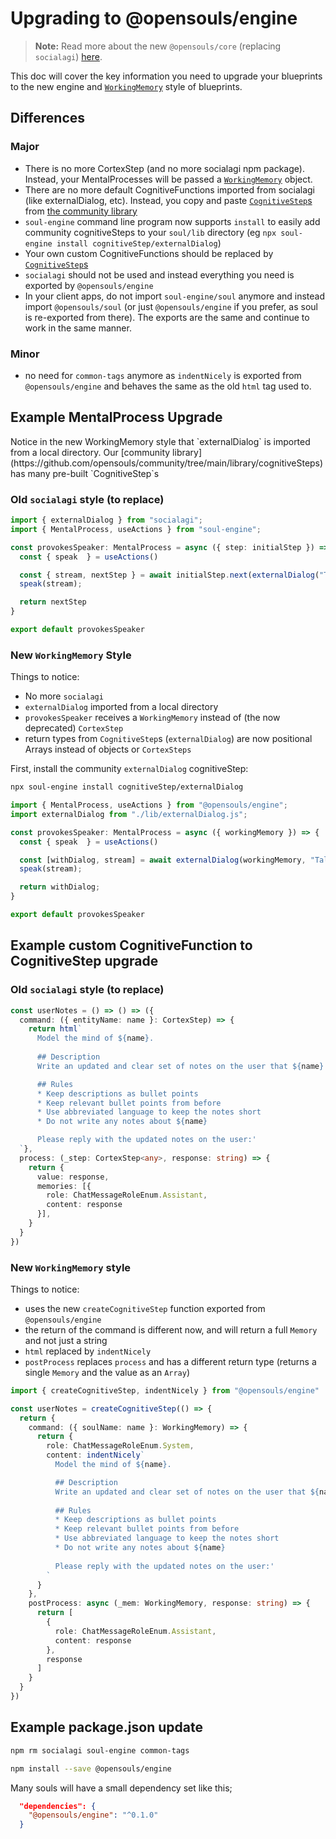 
# Upgrading to @opensouls/engine

> **Note:** Read more about the new `@opensouls/core` (replacing `socialagi`) [here](/core).

This doc will cover the key information you need to upgrade your blueprints to the new engine and [`WorkingMemory`](/core/working-memory) style of blueprints.

## Differences

### Major
* There is no more CortexStep (and no more socialagi npm package). Instead, your MentalProcesses will be passed a [`WorkingMemory`](/core/working-memory) object.
* There are no more default CognitiveFunctions imported from socialagi (like externalDialog, etc). Instead, you copy and paste [`CognitiveStep`s](/core/cognitive-step) from [the community library](https://github.com/opensouls/community/tree/main/library/cognitiveSteps)
* `soul-engine` command line program now supports `install` to easily add community cognitiveSteps to your `soul/lib` directory (eg `npx soul-engine install cognitiveStep/externalDialog`)
* Your own custom CognitiveFunctions should be replaced by [`CognitiveStep`s](/core/cognitive-step)
* `socialagi` should not be used and instead everything you need is exported by `@opensouls/engine`
* In your client apps, do not import `soul-engine/soul` anymore and instead import `@opensouls/soul` (or just `@opensouls/engine` if you prefer, as soul is re-exported from there). The exports are the same and continue to work in the same manner.

### Minor
* no need for `common-tags` anymore as `indentNicely` is exported from `@opensouls/engine` and behaves the same as the old `html` tag used to.

## Example MentalProcess Upgrade

<Callout type="info" emoji="ℹ️">
  Notice in the new WorkingMemory style that `externalDialog` is imported from a local directory. Our [community library](https://github.com/opensouls/community/tree/main/library/cognitiveSteps) has many pre-built `CognitiveStep`s
</Callout>

### Old `socialagi` style (to replace)

```ts filename="initialProcess.ts"
import { externalDialog } from "socialagi";
import { MentalProcess, useActions } from "soul-engine";

const provokesSpeaker: MentalProcess = async ({ step: initialStep }) => {
  const { speak  } = useActions()

  const { stream, nextStep } = await initialStep.next(externalDialog("Talk to the user trying to gain trust and learn about their inner world."), { stream: true, model: "quality" });
  speak(stream);

  return nextStep
}

export default provokesSpeaker
```

### New `WorkingMemory` Style

Things to notice:
* No more `socialagi`
* `externalDialog` imported from a local directory
* `provokesSpeaker` receives a `WorkingMemory` instead of (the now deprecated) `CortexStep`
* return types from `CognitiveStep`s (`externalDialog`) are now positional Arrays instead of objects or `CortexSteps`

First, install the community `externalDialog` cognitiveStep:
```bash copy
npx soul-engine install cognitiveStep/externalDialog
```

```ts filename="initialProcess.ts" copy
import { MentalProcess, useActions } from "@opensouls/engine";
import externalDialog from "./lib/externalDialog.js";

const provokesSpeaker: MentalProcess = async ({ workingMemory }) => {
  const { speak  } = useActions()

  const [withDialog, stream] = await externalDialog(workingMemory, "Talk to the user trying to gain trust and learn about their inner world.", { stream: true, model: "quality" });
  speak(stream);

  return withDialog;
}

export default provokesSpeaker
```

## Example custom CognitiveFunction to CognitiveStep upgrade

### Old `socialagi` style (to replace)
```ts
const userNotes = () => () => ({
  command: ({ entityName: name }: CortexStep) => {
    return html`
      Model the mind of ${name}.
      
      ## Description
      Write an updated and clear set of notes on the user that ${name} would want to remember.

      ## Rules
      * Keep descriptions as bullet points
      * Keep relevant bullet points from before
      * Use abbreviated language to keep the notes short
      * Do not write any notes about ${name}

      Please reply with the updated notes on the user:'
  `},
  process: (_step: CortexStep<any>, response: string) => {
    return {
      value: response,
      memories: [{
        role: ChatMessageRoleEnum.Assistant,
        content: response
      }],
    }
  }
})
```

### New `WorkingMemory` style

Things to notice:
* uses the new `createCognitiveStep` function exported from `@opensouls/engine`
* the return of the command is different now, and will return a full `Memory` and not just a string
* `html` replaced by `indentNicely`
* `postProcess` replaces `process` and has a different return type (returns a single `Memory` and the value as an `Array`)

```ts copy
import { createCognitiveStep, indentNicely } from "@opensouls/engine"

const userNotes = createCognitiveStep(() => {
  return {
    command: ({ soulName: name }: WorkingMemory) => {
      return {
        role: ChatMessageRoleEnum.System,
        content: indentNicely`
          Model the mind of ${name}.

          ## Description
          Write an updated and clear set of notes on the user that ${name} would want to remember.
        
          ## Rules
          * Keep descriptions as bullet points
          * Keep relevant bullet points from before
          * Use abbreviated language to keep the notes short
          * Do not write any notes about ${name}
        
          Please reply with the updated notes on the user:'
        `
      }
    },
    postProcess: async (_mem: WorkingMemory, response: string) => {
      return [
        {
          role: ChatMessageRoleEnum.Assistant,
          content: response
        },
        response
      ]
    }
  }
})

```

## Example package.json update

```bash copy
npm rm socialagi soul-engine common-tags
```

```bash copy
npm install --save @opensouls/engine
```

Many souls will have a small dependency set like this;
```json
  "dependencies": {
    "@opensouls/engine": "^0.1.0"
  }
```
